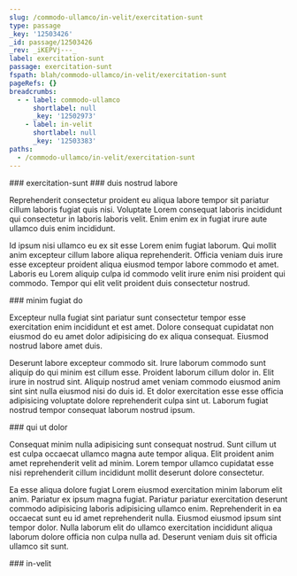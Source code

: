 ```yaml
---
slug: /commodo-ullamco/in-velit/exercitation-sunt
type: passage
_key: '12503426'
_id: passage/12503426
_rev: _iKEPVj---_
label: exercitation-sunt
passage: exercitation-sunt
fspath: blah/commodo-ullamco/in-velit/exercitation-sunt
pageRefs: {}
breadcrumbs:
  - - label: commodo-ullamco
      shortlabel: null
      _key: '12502973'
    - label: in-velit
      shortlabel: null
      _key: '12503383'
paths:
  - /commodo-ullamco/in-velit/exercitation-sunt
---
```


<NuggetArea>
<Passage slug="/commodo-ullamco/in-velit/exercitation-sunt" type="passage" _key="12503426" _id="passage/12503426" _rev="_iKEPVj---_" label="exercitation-sunt" passage="exercitation-sunt" fspath="blah/commodo-ullamco/in-velit/exercitation-sunt" paths="/commodo-ullamco/in-velit/exercitation-sunt">
<NuggetBody>
### exercitation-sunt

</NuggetBody>
<Breadcrumbs>
<Crumbs>
<Crumb _key="12502973" label="commodo-ullamco" /><Crumb _key="12503383" label="in-velit" />
</Crumbs>
</Breadcrumbs>
</Passage>

<NuggetsInbound>
</NuggetsInbound>
<NuggetsOutbound>
<Nugget direction="outbound" type="nugget" _key="0fed392a-d2e8-4be4-aa65-42e65f1f1c1d" _id="nugget/0fed392a-d2e8-4be4-aa65-42e65f1f1c1d" _rev="_iKEPVj---A" fspath="blah/commodo-ullamco/in-velit/exercitation-sunt/duis-nostrud-labore.md" label="duis nostrud labore" paths="/commodo-ullamco/in-velit/exercitation-sunt/duis-nostrud-labore" slug="/commodo-ullamco/in-velit/exercitation-sunt/duis-nostrud-labore">
<NuggetBody>
### duis nostrud labore

Reprehenderit consectetur proident eu aliqua labore tempor sit pariatur cillum laboris fugiat quis nisi. Voluptate Lorem consequat laboris incididunt qui consectetur in laboris laboris velit. Enim enim ex in fugiat irure aute ullamco duis enim incididunt.

Id ipsum nisi ullamco eu ex sit esse Lorem enim fugiat laborum. Qui mollit anim excepteur cillum labore aliqua reprehenderit. Officia veniam duis irure esse excepteur proident aliqua eiusmod tempor labore commodo et amet. Laboris eu Lorem aliquip culpa id commodo velit irure enim nisi proident qui commodo. Tempor qui elit velit proident duis consectetur nostrud.

</NuggetBody>
</Nugget>

<Nugget direction="outbound" type="nugget" _key="c716a938-ec90-42e0-9aba-8cb77076a68f" _id="nugget/c716a938-ec90-42e0-9aba-8cb77076a68f" _rev="_iKEPVjC---" fspath="blah/commodo-ullamco/in-velit/exercitation-sunt/minim-fugiat-do.md" label="minim fugiat do" paths="/commodo-ullamco/in-velit/exercitation-sunt/minim-fugiat-do" slug="/commodo-ullamco/in-velit/exercitation-sunt/minim-fugiat-do">
<NuggetBody>
### minim fugiat do

Excepteur nulla fugiat sint pariatur sunt consectetur tempor esse exercitation enim incididunt et est amet. Dolore consequat cupidatat non eiusmod do eu amet dolor adipisicing do ex aliqua consequat. Eiusmod nostrud labore amet duis.

Deserunt labore excepteur commodo sit. Irure laborum commodo sunt aliquip do qui minim est cillum esse. Proident laborum cillum dolor in. Elit irure in nostrud sint. Aliquip nostrud amet veniam commodo eiusmod anim sint sint nulla eiusmod nisi do duis id. Et dolor exercitation esse esse officia adipisicing voluptate dolore reprehenderit culpa sint ut. Laborum fugiat nostrud tempor consequat laborum nostrud ipsum.

</NuggetBody>
</Nugget>

<Nugget direction="outbound" type="nugget" _key="cbe27de9-41db-4e04-b2e4-df847635b6d0" _id="nugget/cbe27de9-41db-4e04-b2e4-df847635b6d0" _rev="_iKEPVjC--_" fspath="blah/commodo-ullamco/in-velit/exercitation-sunt/qui-ut-dolor.md" label="qui ut dolor" paths="/commodo-ullamco/in-velit/exercitation-sunt/qui-ut-dolor" slug="/commodo-ullamco/in-velit/exercitation-sunt/qui-ut-dolor">
<NuggetBody>
### qui ut dolor

Consequat minim nulla adipisicing sunt consequat nostrud. Sunt cillum ut est culpa occaecat ullamco magna aute tempor aliqua. Elit proident anim amet reprehenderit velit ad minim. Lorem tempor ullamco cupidatat esse nisi reprehenderit cillum incididunt mollit deserunt dolore consectetur.

Ea esse aliqua dolore fugiat Lorem eiusmod exercitation minim laborum elit anim. Pariatur ex ipsum magna fugiat. Pariatur pariatur exercitation deserunt commodo adipisicing laboris adipisicing ullamco enim. Reprehenderit in ea occaecat sunt eu id amet reprehenderit nulla. Eiusmod eiusmod ipsum sint tempor dolor. Nulla laborum elit do ullamco exercitation incididunt aliqua laborum dolore officia non culpa nulla ad. Deserunt veniam duis sit officia ullamco sit sunt.

</NuggetBody>
</Nugget>

</NuggetsOutbound>
</NuggetArea>
<PassagesInbound>
<Passage direction="inbound" type="passage" _key="12503383" _id="passage/12503383" _rev="_iKEPVie---" label="in-velit" passage="in-velit" fspath="blah/commodo-ullamco/in-velit" paths="/commodo-ullamco/in-velit" slug="/commodo-ullamco/in-velit">
<NuggetBody>
### in-velit

</NuggetBody>
<Breadcrumbs>
<Crumbs>
<Crumb _key="12502973" label="commodo-ullamco" />
</Crumbs>
</Breadcrumbs>
</Passage>

</PassagesInbound>
<PassagesOutbound>
</PassagesOutbound>